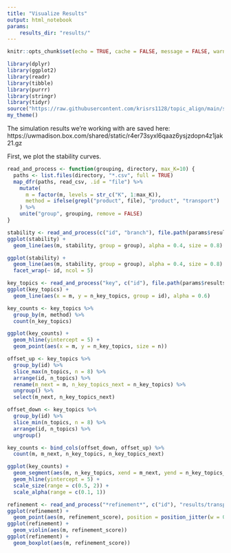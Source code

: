 ```yaml
---
title: "Visualize Results"
output: html_notebook
params:
    results_dir: "results/"
---
```


```r
knitr::opts_chunk$set(echo = TRUE, cache = FALSE, message = FALSE, warning = FALSE, fig.width = 5, fig.height = 2)
```

```r
library(dplyr)
library(ggplot2)
library(readr)
library(tibble)
library(purrr)
library(stringr)
library(tidyr)
source("https://raw.githubusercontent.com/krisrs1128/topic_align/main/simulations/simulation_functions.R")
my_theme()
```

The simulation results we're working with are saved here: https://uwmadison.box.com/shared/static/r4er73syxl6qaaz6ysjzdopn4z1jak21.gz

First, we plot the stability curves.

```r
read_and_process <- function(grouping, directory, max_K=10) {
  paths <- list.files(directory, "*.csv", full = TRUE)
  map_dfr(paths, read_csv, .id = "file") %>%
    mutate(
      m = factor(m, levels = str_c("K", 1:max_K)),
      method = ifelse(grepl("product", file), "product", "transport")
    ) %>%
    unite("group", grouping, remove = FALSE)
}
```

```r
stability <- read_and_process(c("id", "branch"), file.path(params$results_dir, "lda"))
ggplot(stability) +
  geom_line(aes(m, stability, group = group), alpha = 0.4, size = 0.8)
```


```r
ggplot(stability) +
  geom_line(aes(m, stability, group = group), alpha = 0.4, size = 0.8) +
  facet_wrap(~ id, ncol = 5)
```


```r
key_topics <- read_and_process("key", c("id"), file.path(params$results_dir, "lda"))
ggplot(key_topics) +
  geom_line(aes(x = m, y = n_key_topics, group = id), alpha = 0.6)
```

```r
key_counts <- key_topics %>%
  group_by(m, method) %>%
  count(n_key_topics)

ggplot(key_counts) +
  geom_hline(yintercept = 5) +
  geom_point(aes(x = m, y = n_key_topics, size = n))
```

```r
offset_up <- key_topics %>%
  group_by(id) %>%
  slice_max(n_topics, n = 8) %>%
  arrange(id, n_topics) %>%
  rename(m_next = m, n_key_topics_next = n_key_topics) %>%
  ungroup() %>%
  select(m_next, n_key_topics_next)

offset_down <- key_topics %>%
  group_by(id) %>%
  slice_min(n_topics, n = 8) %>%
  arrange(id, n_topics) %>%
  ungroup()

key_counts <- bind_cols(offset_down, offset_up) %>%
  count(m, m_next, n_key_topics, n_key_topics_next)

ggplot(key_counts) +
  geom_segment(aes(m, n_key_topics, xend = m_next, yend = n_key_topics_next, size = n, alpha = n)) +
  geom_hline(yintercept = 5) +
  scale_size(range = c(0.5, 2)) +
  scale_alpha(range = c(0.1, 1))
```
```r
refinement <- read_and_process("*refinement*", c("id"), "results/transport_lda_results/")
ggplot(refinement) +
  geom_point(aes(m, refinement_score), position = position_jitter(w = 0.1))
ggplot(refinement) +
  geom_violin(aes(m, refinement_score))
ggplot(refinement) +
  geom_boxplot(aes(m, refinement_score))
```
